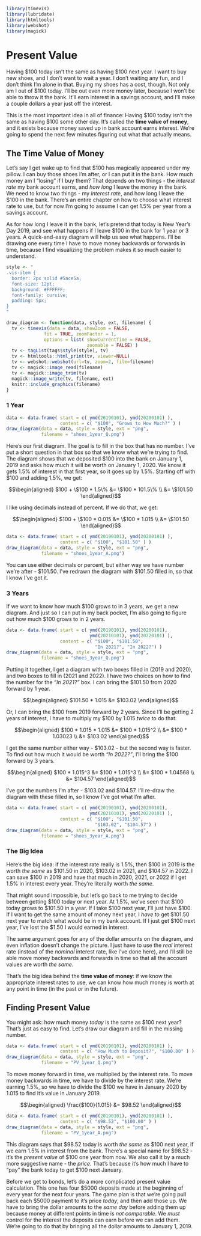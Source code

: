 ```r
library(timevis)
library(lubridate)
library(htmltools)
library(webshot)
library(magick)
```

# Present Value {#Present-Value}

Having \$100 today isn't the same as having \$100 next year. I want to buy new shoes, and I don't want to wait a year. I don't waiting any fun, and I don't think I'm alone in that. Buying my shoes has a cost, though. Not only am I out of \$100 today. I'll be out even more money later, because I won't be able to throw it the bank. It'll earn interest in a savings account, and I'll make a couple dollars a year just off the interest. 

This is the most important idea in all of finance: Having \$100 today isn't the same as having \$100 some other day. It's called the **time value of money**, and it exists because money saved up in bank account earns interest. We're going to spend the next few minutes figuring out what that actually means. 

## The Time Value of Money

Let's say I get wake up to find that \$100 has magically appeared under my pillow. I can buy those shoes I'm after, or I can put it in the bank. How much money am I "losing" if I buy them? That depends on two things - the *interest rate* my bank account earns, and *how long* I leave the money in the bank. We need to know two things - my *interest rate*, and how long I leave the \$100 in the bank. There's an entire chapter on how to choose what interest rate to use, but for now I'm going to assume I can get 1.5% per year from a savings account. 

As for how long I leave it in the bank, let's pretend that today is New Year's Day 2019, and see what happens if I leave \$100 in the bank for 1 year or 3 years. A quick-and-easy diagram will help us see what happens. I'll be drawing one every time I have to move money backwards or forwards in time, because I find visualizing the problem makes it so much easier to understand.  

```r
style <- "
.vis-item {
  border: 2px solid #5ace5a;
  font-size: 12pt;
  background: #FFFFFF;
  font-family: cursive;
  padding: 5px;
}
"

draw_diagram <- function(data, style, ext, filename) {
  tv <- timevis(data = data, showZoom = FALSE, 
              fit = TRUE, zoomFactor = 1,
              options = list( showCurrentTime = FALSE,
                              zoomable = FALSE) )
  tv <- tagList(tags$style(style), tv)
  tv <- htmltools::html_print(tv, viewer=NULL)
  tv <- webshot::webshot(url=tv, zoom=2, file=filename)
  tv <- magick::image_read(filename)
  tv <- magick::image_trim(tv)
  magick::image_write(tv, filename, ext)
  knitr::include_graphics(filename)
}
```

### 1 Year

<!-- https://github.com/daattali/timevis/issues/45 -->
```r
data <- data.frame( start = c( ymd(20190101), ymd(20200101) ),
                    content = c( "$100", "Grows to How Much?" ) )
draw_diagram(data = data, style = style, ext = "png",
             filename = "shoes_1year_Q.png")
```

Here's our first diagram. The goal is to fill in the box that has no number. I've put a short question in that box so that we know what we're trying to find. The diagram shows that we deposited \$100 into the bank on January 1, 2019 and asks how much it will be worth on January 1, 2020. We know it gets 1.5% of interest in that first year, so it goes up by 1.5%. Starting off with \$100 and adding 1.5%, we get:

$$\begin{aligned}
  $100 + \$100 * 1.5\% &= \$100 * 101.5\% \\
                       &= \$101.50
\end{aligned}$$

I like using decimals instead of percent. If we do that, we get: 

$$\begin{aligned}
  $100 + \$100 * 0.015 &= \$100 * 1.015 \\
                       &= \$101.50
\end{aligned}$$

```r
data <- data.frame( start = c( ymd(20190101), ymd(20200101) ),
                    content = c( "$100", "$101.50" ) )
draw_diagram(data = data, style = style, ext = "png",
             filename = "shoes_1year_A.png")
```

You can use either decimals or percent, but either way we have number we're after - \$101.50. I've redrawn the diagram with \$101.50 filled in, so that I know I've got it. 

### 3 Years

If we want to know how much \$100 grows to in 3 years, we get a new diagram. And just so I can put in my back pocket, I'm also going to figure out how much \$100 grows to in 2 years. 

```r
data <- data.frame( start = c( ymd(20190101), ymd(20200101),
                               ymd(20210101), ymd(20220101) ),
                    content = c( "$100", "$101.50",
                                 "In 2021?", "In 2022?") )
draw_diagram(data = data, style = style, ext = "png",
             filename = "shoes_3year_Q.png")
```

Putting it together, I get a diagram with two boxes filled in (2019 and 2020), and two boxes to fill in (2021 and 2022). I have two choices on how to find the number for the *"In 2021?"* box. I can bring the \$101.50 from 2020 forward by 1 year. 

$$\begin{aligned}
  $101.50 * 1.015 &= $103.02
\end{aligned}$$

Or, I can bring the \$100 from 2019 forward by 2 years. Since I'll be getting 2 years of interest, I have to multiply my \$100 by 1.015 *twice* to do that. 

$$\begin{aligned}
  $100 * 1.015 * 1.015 &= $100 * 1.015^2 \\
                       &= $100 * 1.03023 \\
                       &= $103.02
\end{aligned}$$

I get the same number either way - \$103.02 - but the second way is faster. To find out how much it would be worth *"In 2022?"*, I'll bring the \$100 forward by 3 years. 

$$\begin{aligned}
  $100 * 1.015^3 &= $100 * 1.015^3 \\
                 &= $100 * 1.04568 \\
                 &= $104.57
\end{aligned}$$

I've got the numbers I'm after - \$103.02 and \$104.57. I'll re-draw the diagram with these filled in, so I know I've got what I'm after. 

```r
data <- data.frame( start = c( ymd(20190101), ymd(20200101),
                               ymd(20210101), ymd(20220101) ),
                    content = c( "$100", "$101.50",
                                 "$103.02", "$104.57") )
draw_diagram(data = data, style = style, ext = "png",
             filename = "shoes_3year_A.png")
```

### The Big Idea 

Here's the big idea: if the interest rate really is 1.5%, then \$100 in 2019 is the worth *the same* as \$101.50 in 2020, \$103.02 in 2021, and \$104.57 in 2022. I can save \$100 in 2019 and have that much in 2020, 2021, or 2022 if I get 1.5% in interest every year. They're literally worth *the same*. 

That might sound impossible, but let's go back to me trying to decide between getting \$100 today or next year. At 1.5%, we've seen that \$100 today grows to \$101.50 in a year. If I take \$100 next year, I'll just have \$100. If I want to get the same amount of money next year, I *have to* get \$101.50 next year to match what would be in my bank account. If I just get \$100 next year, I've lost the \$1.50 I would earned in interest. 

The same argument goes for any of the dollar amounts on the diagram, and even inflation doesn't change the picture. I just have to use the *real* interest rate (instead of the *nominal* interest rate, like I've done here), and I'll still be able move money backwards and forwards in time so that all the account values are worth *the same*. 

That's the big idea behind the **time value of money**: if we know the appropriate interest rates to use, we can know how much money is worth at any point in time (in the past *or* in the future).


## Finding Present Value 

You might ask: how much money *today* is the same as \$100 next year? That's just as easy to find. Let's draw our diagram and fill in the missing number. 

```r
data <- data.frame( start = c( ymd(20190101), ymd(20200101) ),
                    content = c( "How Much to Deposit?", "$100.00" ) )
draw_diagram(data = data, style = style, ext = "png",
             filename = "PV_1year_Q.png")
```

To move money forward in time, we multiplied by the interest rate. To move money backwards in time, we have to divide by the interest rate. We're earning 1.5%, so we have to divide the \$100 we have in January 2020 by 1.015 to find it's value in January 2019. 

$$\begin{aligned}
  \frac{$100}{1.015} &= $98.52
\end{aligned}$$

```r
data <- data.frame( start = c( ymd(20190101), ymd(20200101) ),
                    content = c( "$98.52", "$100.00" ) )
draw_diagram(data = data, style = style, ext = "png",
             filename = "PV_1year_A.png")
```

This diagram says that \$98.52 today is worth *the same* as \$100 next year, if we earn 1.5% in interest from the bank. There's a special name for \$98.52 - it's the *present value* of \$100 one year from now. We also call it by a much more suggestive name - the *price*. That's because it's how much I have to "pay" the bank today to get \$100 next January. <!-- It's very important to understand the time value of money *and* present value, because we're going to be using them to price bonds for the rest of the book. -->

Before we get to bonds, let's do a more complicated present value calculation. This one has four \$5000 deposits made at the beginning of every year for the next four years. The game plan is that we're going pull back each \$5000 payment to it's price *today*, and then add those up. We have to bring the dollar amounts to the *same day* before adding them up because money at different points in time is *not comparable*. We *must* control for the interest the deposits can earn before we can add them. We're going to do that by bringing all the dollar amounts to January 1, 2019.

<!-- https://github.com/daattali/timevis/issues/45 -->
<!--
```r
# Create data to plot
data <- data.frame( start = c( ymd(20190201), ymd(20200201), 
                               ymd(20210201), ymd(20220201),
                               ymd(20230201) ),
                    content = c( "$5000", "$5000", "$5000", "$5000", "$5000" ) )
draw_diagram(data = data, style = style, ext = "png",
             filename = "multiple-deposits.png")
```
-->